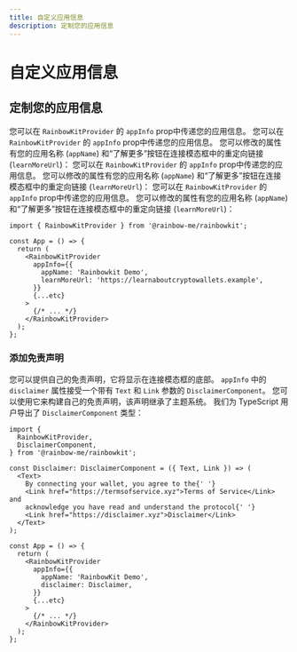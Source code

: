 ```yaml
---
title: 自定义应用信息
description: 定制您的应用信息
---
```


# 自定义应用信息

## 定制您的应用信息

您可以在 `RainbowKitProvider` 的 `appInfo` prop中传递您的应用信息。 您可以在 `RainbowKitProvider` 的 `appInfo` prop中传递您的应用信息。 您可以修改的属性有您的应用名称 (`appName`) 和“了解更多”按钮在连接模态框中的重定向链接 (`learnMoreUrl`)： 您可以在 `RainbowKitProvider` 的 `appInfo` prop中传递您的应用信息。 您可以修改的属性有您的应用名称 (`appName`) 和“了解更多”按钮在连接模态框中的重定向链接 (`learnMoreUrl`)： 您可以在 `RainbowKitProvider` 的 `appInfo` prop中传递您的应用信息。 您可以修改的属性有您的应用名称 (`appName`) 和“了解更多”按钮在连接模态框中的重定向链接 (`learnMoreUrl`)：

```tsx
import { RainbowKitProvider } from '@rainbow-me/rainbowkit';

const App = () => {
  return (
    <RainbowKitProvider
      appInfo={{
        appName: 'Rainbowkit Demo',
        learnMoreUrl: 'https://learnaboutcryptowallets.example',
      }}
      {...etc}
    >
      {/* ... */}
    </RainbowKitProvider>
  );
};
```

### 添加免责声明

您可以提供自己的免责声明，它将显示在连接模态框的底部。 `appInfo` 中的 `disclaimer` 属性接受一个带有 `Text` 和 `Link` 参数的 `DisclaimerComponent`。 您可以使用它来构建自己的免责声明，该声明继承了主题系统。 我们为 TypeScript 用户导出了 `DisclaimerComponent` 类型：

```tsx
import {
  RainbowKitProvider,
  DisclaimerComponent,
} from '@rainbow-me/rainbowkit';

const Disclaimer: DisclaimerComponent = ({ Text, Link }) => (
  <Text>
    By connecting your wallet, you agree to the{' '}
    <Link href="https://termsofservice.xyz">Terms of Service</Link> and
    acknowledge you have read and understand the protocol{' '}
    <Link href="https://disclaimer.xyz">Disclaimer</Link>
  </Text>
);

const App = () => {
  return (
    <RainbowKitProvider
      appInfo={{
        appName: 'RainbowKit Demo',
        disclaimer: Disclaimer,
      }}
      {...etc}
    >
      {/* ... */}
    </RainbowKitProvider>
  );
};
```
